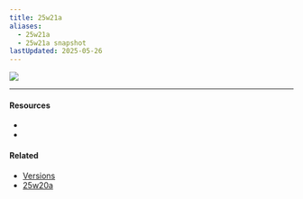 ```yaml
---
title: 25w21a
aliases:
  - 25w21a
  - 25w21a snapshot
lastUpdated: 2025-05-26
---
```



![](https://minecraft.net/content/dam/minecraftnet/games/minecraft/screenshots/25w21a_1170x500.jpg)

<Yb src="https://youtube.com/embed/dOjkGA3HTAc" />
<Yb src="https://youtube.com/embed/kmKyzcSV-7U" />

---

#### Resources

- <Wiki src="https://minecraft.wiki/w/Java_Edition_25w21a" />
- <Blog src="https://minecraft.net/en-us/article/minecraft-snapshot-25w21a" />

#### Related

- [Versions](/versions)
- [25w20a](/25w20a)